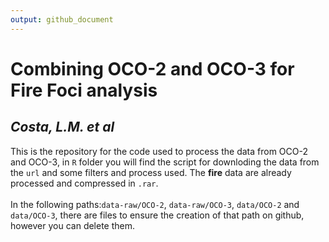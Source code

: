 ```yaml
---
output: github_document
---
```


# **Combining OCO-2 and OCO-3 for Fire Foci analysis**
## *Costa, L.M. et al*

This is the repository for the code used to process the data from OCO-2 and OCO-3, in `R` folder you will find the script for downloding the data from the `url` and some filters and process used. The **fire** data are already processed and compressed in `.rar`. <br>
<br> In the following paths:`data-raw/OCO-2`, `data-raw/OCO-3`, `data/OCO-2` and `data/OCO-3`, there are files to ensure the creation of that path on github, however you can delete them.

